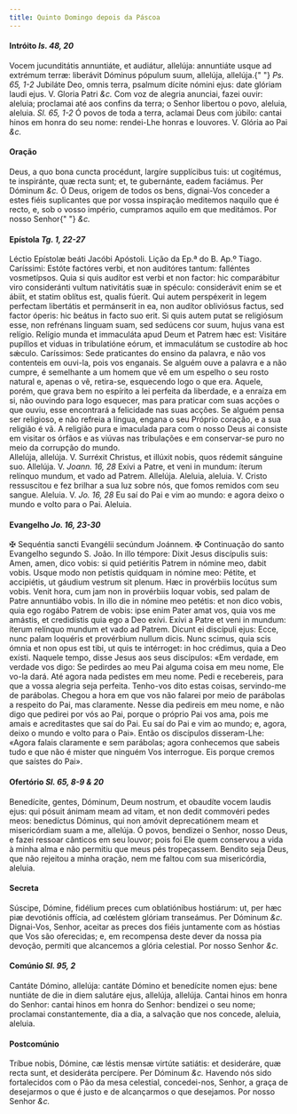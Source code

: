 ```yaml
---
title: Quinto Domingo depois da Páscoa
---
```


#### Intróito <em>Is. 48, 20</em>

<div class="grid grid-cols-2 gap-5">
  <span class="text-justify">
    Vocem jucunditátis annuntiáte, et audiátur, allelúja: annuntiáte usque ad
    extrémum terræ: liberávit Dóminus pópulum suum, allelúja, allelúja.{" "}
    <em>Ps. 65, 1-2</em> Jubiláte Deo, omnis terra, psalmum dícite nómini ejus:
    date glóriam laudi ejus. V. Gloria Patri <em>&c.</em>
  </span>
  <span class="text-justify">
    Com voz de alegria anunciai, fazei ouvir: aleluia; proclamai até aos confins
    da terra; o Senhor libertou o povo, aleluia, aleluia. <em>Sl. 65, 1-2</em> Ó
    povos de toda a terra, aclamai Deus com júbilo: cantai hinos em honra do seu
    nome: rendei-Lhe honras e louvores. V. Glória ao Pai <em>&c.</em>
  </span>
</div>

#### Oração

<div class="grid grid-cols-2 gap-5">
  <span class="text-justify">
    Deus, a quo bona cuncta procédunt, largíre supplícibus tuis: ut cogitémus,
    te inspiránte, quæ recta sunt; et, te gubernánte, eadem faciámus. Per
    Dóminum <em>&c.</em>
  </span>
  <span class="text-justify">
    Ó Deus, origem de todos os bens, dignai-Vos conceder a estes fiéis
    suplicantes que por vossa inspiração meditemos naquilo que é recto, e, sob o
    vosso império, cumpramos aquilo em que meditámos. Por nosso Senhor{" "}
    <em>&c.</em>
  </span>
</div>

#### Epístola <em>Tg. 1, 22-27</em>

<div class="grid grid-cols-2 gap-5">
  <span class="text-justify">Léctio Epístolæ beáti Jacóbi Apóstoli.</span>
  <span class="text-justify">Lição da Ep.ª do B. Ap.º Tiago.</span>
  <span class="text-justify">
    Caríssimi: Estóte factóres verbi, et non auditóres tantum: falléntes
    vosmetípsos. Quia si quis audítor est verbi et non factor: hic comparábitur
    viro consideránti vultum nativitátis suæ in spéculo: considerávit enim se et
    ábiit, et statim oblítus est, qualis fúerit. Qui autem perspéxerit in legem
    perfectam libertátis et permánserit in ea, non audítor obliviósus factus,
    sed factor óperis: hic beátus in facto suo erit. Si quis autem putat se
    religiósum esse, non refrénans linguam suam, sed sedúcens cor suum, hujus
    vana est relígio. Relígio munda et immaculáta apud Deum et Patrem hæc est:
    Visitáre pupíllos et viduas in tribulatióne eórum, et immaculátum se
    custodíre ab hoc sǽculo.
  </span>
  <span class="text-justify">
    Caríssimos: Sede praticantes do ensino da palavra, e não vos contenteis em
    ouvi-la, pois vos enganais. Se alguém ouve a palavra e a não cumpre, é
    semelhante a um homem que vê em um espelho o seu rosto natural e, apenas o
    vê, retira-se, esquecendo logo o que era. Aquele, porém, que grava bem no
    espírito a lei perfeita da liberdade, e a enraíza em si, não ouvindo para
    logo esquecer, mas para praticar com suas acções o que ouviu, esse
    encontrará a felicidade nas suas acções. Se alguém pensa ser religioso, e
    não refreia a língua, engana o seu Próprio coração, e a sua religião é vã. A
    religião pura e imaculada para com o nosso Deus ai consiste em visitar os
    órfãos e as viúvas nas tribulações e em conservar-se puro no meio da
    corrupção do mundo.
  </span>
</div>

<div class="grid grid-cols-2 gap-5">
  <span class="text-justify">
    Allelúja, allelúja. V. Surréxit Christus, et illúxit nobis, quos rédemit
    sánguine suo. Allelúja. V. <em>Joann. 16, 28</em> Exívi a Patre, et veni in
    mundum: íterum relínquo mundum, et vado ad Patrem. Allelúja.
  </span>
  <span class="text-justify">
    Aleluia, aleluia. V. Cristo ressuscitou e fez brilhar a sua luz sobre nós,
    que fomos remidos com seu sangue. Aleluia. V. <em>Jo. 16, 28</em> Eu saí do
    Pai e vim ao mundo: e agora deixo o mundo e volto para o Pai. Aleluia.
  </span>
</div>

#### Evangelho <em>Jo. 16, 23-30</em>

<div class="grid grid-cols-2 gap-5">
  <span class="text-justify">
    <span class="text-red-500">&#10016;</span> Sequéntia sancti Evangélii
    secúndum Joánnem.
  </span>
  <span class="text-justify">
    <span class="text-red-500">&#10016;</span> Continuação do santo Evangelho
    segundo S. João.
  </span>
  <span class="text-justify">
    In illo témpore: Dixit Jesus discípulis suis: Amen, amen, dico vobis: si
    quid petiéritis Patrem in nómine meo, dabit vobis. Usque modo non petístis
    quidquam in nómine meo: Pétite, et accipiétis, ut gáudium vestrum sit
    plenum. Hæc in provérbiis locútus sum vobis. Venit hora, cum jam non in
    provérbiis loquar vobis, sed palam de Patre annuntiábo vobis. In illo die in
    nómine meo petétis: et non dico vobis, quia ego rogábo Patrem de vobis: ipse
    enim Pater amat vos, quia vos me amástis, et credidístis quia ego a Deo
    exívi. Exívi a Patre et veni in mundum: íterum relínquo mundum et vado ad
    Patrem. Dicunt ei discípuli ejus: Ecce, nunc palam loquéris et provérbium
    nullum dicis. Nunc scimus, quia scis ómnia et non opus est tibi, ut quis te
    intérroget: in hoc crédimus, quia a Deo exísti.
  </span>
  <span class="text-justify">
    Naquele tempo, disse Jesus aos seus discípulos: «Em verdade, em verdade vos
    digo: Se pedirdes ao meu Pai alguma coisa em meu nome, Ele vo-la dará. Até
    agora nada pedistes em meu nome. Pedi e recebereis, para que a vossa alegria
    seja perfeita. Tenho-vos dito estas coisas, servindo-me de parábolas. Chegou
    a hora em que vos não falarei por meio de parábolas a respeito do Pai, mas
    claramente. Nesse dia pedireis em meu nome, e não digo que pedirei por vós
    ao Pai, porque o próprio Pai vos ama, pois me amais e acreditastes que saí
    do Pai. Eu saí do Pai e vim ao mundo; e, agora, deixo o mundo e volto para o
    Pai». Então os discípulos disseram-Lhe: «Agora falais claramente e sem
    parábolas; agora conhecemos que sabeis tudo e que não é mister que ninguém
    Vos interrogue. Eis porque cremos que saístes do Pai».
  </span>
</div>

#### Ofertório <em>Sl. 65, 8-9 & 20</em>

<div class="grid grid-cols-2 gap-5">
  <span class="text-justify">
    Benedícite, gentes, Dóminum, Deum nostrum, et obaudíte vocem laudis ejus:
    qui pósuit ánimam meam ad vitam, et non dedit commovéri pedes meos:
    benedíctus Dóminus, qui non amóvit deprecatiónem meam et misericórdiam suam
    a me, allelúja.
  </span>
  <span class="text-justify">
    Ó povos, bendizei o Senhor, nosso Deus, e fazei ressoar cânticos em seu
    louvor; pois foi Ele quem conservou a vida à minha alma e não permitiu que
    meus pés tropeçassem. Bendito seja Deus, que não rejeitou a minha oração,
    nem me faltou com sua misericórdia, aleluia.
  </span>
</div>

#### Secreta

<div class="grid grid-cols-2 gap-5">
  <span class="text-justify">
    Súscipe, Dómine, fidélium preces cum oblatiónibus hostiárum: ut, per hæc piæ
    devotiónis offícia, ad cœléstem glóriam transeámus. Per Dóminum <em>&c.</em>
  </span>
  <span class="text-justify">
    Dignai-Vos, Senhor, aceitar as preces dos fiéis juntamente com as hóstias
    que Vos são oferecidas; e, em recompensa deste dever da nossa pia devoção,
    permiti que alcancemos a glória celestial. Por nosso Senhor <em>&c.</em>
  </span>
</div>

#### Comúnio <em>Sl. 95, 2</em>

<div class="grid grid-cols-2 gap-5">
  <span class="text-justify">
    Cantáte Dómino, allelúja: cantáte Dómino et benedícite nomen ejus: bene
    nuntiáte de die in diem salutáre ejus, allelúja, allelúja.
  </span>
  <span class="text-justify">
    Cantai hinos em honra do Senhor: cantai hinos em honra do Senhor: bendizei o
    seu nome; proclamai constantemente, dia a dia, a salvação que nos concede,
    aleluia, aleluia.
  </span>
</div>

#### Postcomúnio

<div class="grid grid-cols-2 gap-5">
  <span class="text-justify">
    Tríbue nobis, Dómine, cæ léstis mensæ virtúte satiátis: et desideráre, quæ
    recta sunt, et desideráta percípere. Per Dóminum <em>&c.</em>
  </span>
  <span class="text-justify">
    Havendo nós sido fortalecidos com o Pão da mesa celestial, concedei-nos,
    Senhor, a graça de desejarmos o que é justo e de alcançarmos o que
    desejamos. Por nosso Senhor <em>&c.</em>
  </span>
</div>
